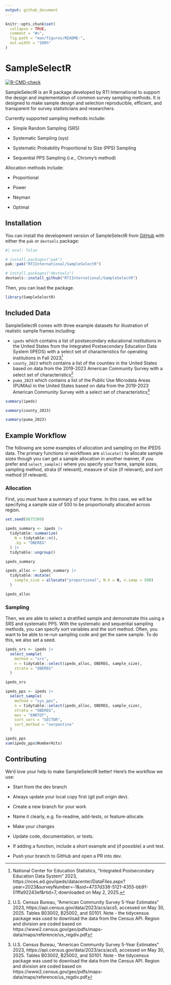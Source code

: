 ```yaml
---
output: github_document
---
```



```r
knitr::opts_chunk$set(
  collapse = TRUE,
  comment = "#>",
  fig.path = "man/figures/README-",
  out.width = "100%"
)
```


# SampleSelectR

<!-- badges: start -->
[![R-CMD-check](https://github.com/RTIInternational/SampleSelectR/actions/workflows/R-CMD-check.yaml/badge.svg)](https://github.com/RTIInternational/SampleSelectR/actions/workflows/R-CMD-check.yaml)
<!-- badges: end -->

SampleSelectR is an R package developed by RTI International to support the design and implementation of common survey sampling methods. It is designed to make sample design and selection reproducible, efficient, and transparent for survey statisticians and researchers.

Currently supported sampling methods include:

- Simple Random Sampling (SRS)

- Systematic Sampling (sys)

- Systematic Probability Proportional to Size (PPS) Sampling

- Sequential PPS Sampling (i.e., Chromy's method)

Allocation methods include:

- Proportional

- Power

- Neyman

- Optimal


## Installation

You can install the development version of SampleSelectR from
[GitHub](https://github.com/RTIInternational/SampleSelectR) with either the `pak` or `devtools` package:

```r
#| eval: false

# install.packages("pak")
pak::pak("RTIInternational/SampleSelectR")

# install.packages("devtools")
devtools::install_github("RTIInternational/SampleSelectR")
```

Then, you can load the package.

```r
library(SampleSelectR)
```

## Included Data

SampleSelectR comes with three example datasets for illustration of realistic sample frames including:

- `ipeds` which contains a list of postsecondary educational institutions in the United States from the Integrated Postsecondary Education Data System (IPEDS) with a select set of characteristics for operating institutions in Fall 2023^[National Center for Education Statistics, "Integrated Postsecondary Education Data System " 2023, https://nces.ed.gov/ipeds/datacenter/DataFiles.aspx?year=2023&surveyNumber=-1&sid=4737d338-5121-4355-bb91-01ffa92243ef&rtid=7, downloaded on May 2, 2025.]
- `county_2023` which contains a list of the counties in the United States based on data from the 2019-2023 American Community Survey with a select set of characteristics^[U.S. Census Bureau, "American Community Survey 5-Year Estimates" 2023, https://api.census.gov/data/2023/acs/acs5, accessed on May 30, 2025. Tables B03002, B25002, and S0101. Note - the tidycensus package was used to download the data from the Census API. Region and division are coded based on https://www2.census.gov/geo/pdfs/maps-data/maps/reference/us_regdiv.pdf]
- `puma_2023` which contains a list of the Public Use Microdata Areas (PUMAs) in the United States based on data from the 2019-2023 American Community Survey with a select set of characteristics^[U.S. Census Bureau, "American Community Survey 5-Year Estimates" 2023, https://api.census.gov/data/2023/acs/acs5, accessed on May 30, 2025. Tables B03002, B25002, and S0101. Note - the tidycensus package was used to download the data from the Census API. Region and division are coded based on https://www2.census.gov/geo/pdfs/maps-data/maps/reference/us_regdiv.pdf]


```r
summary(ipeds)

summary(county_2023)

summary(puma_2023)
```

## Example Workflow

The following are some examples of allocation and sampling on the IPEDS data. The primary functions in workflows are `allocate()` to allocate sample sizes though you can get a sample allocation in another manner, if you prefer and `select_sample()` where you specify your frame, sample sizes, sampling method, strata (if relevant), measure of size (if relevant), and sort method (if relevant).

### Allocation

First, you must have a summary of your frame. In this case, we will be specifying a sample size of 500 to be proportionally allocated across region.

```r
set.seed(8675309)

ipeds_summary <- ipeds |>
  tidytable::summarize(
    N = tidytable::n(),
    .by = "OBEREG"
  ) |>
  tidytable::ungroup()

ipeds_summary

ipeds_alloc <- ipeds_summary |>
  tidytable::mutate(
    sample_size = allocate("proportional", N.h = N, n.samp = 500)
  )

ipeds_alloc
```

### Sampling

Then, we are able to select a stratified sample and demonstrate this using a SRS and systematic PPS. With the systematic and sequential sampling methods, you can specify sort variables and the sort method. Often, you want to be able to re-run sampling code and get the same sample. To do this, we also set a seed.

```r
ipeds_srs <- ipeds |>
  select_sample(
    method = "srs",
    n = tidytable::select(ipeds_alloc, OBEREG, sample_size),
    strata = "OBEREG"
  )

ipeds_srs
```


```r
ipeds_pps <- ipeds |>
  select_sample(
    method = "sys_pps",
    n = tidytable::select(ipeds_alloc, OBEREG, sample_size),
    strata = "OBEREG",
    mos = "ENRTOT",
    sort_vars = "SECTOR",
    sort_method = "serpentine"
  )

ipeds_pps
sum(ipeds_pps$NumberHits)
```


## Contributing

We’d love your help to make SampleSelectR better! Here’s the workflow we use:

- Start from the dev branch

- Always update your local copy first (git pull origin dev).

- Create a new branch for your work

- Name it clearly, e.g. fix-readme, add-tests, or feature-allocate.

- Make your changes

- Update code, documentation, or tests.

- If adding a function, include a short example and (if possible) a unit test.

- Push your branch to GitHub and open a PR into dev.
